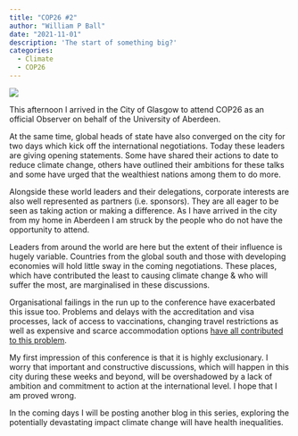 ---
title: "COP26 #2"
author: "William P Ball"
date: "2021-11-01"
description: 'The start of something big?'
categories:
  - Climate
  - COP26
---

![](peoplemakeglasgow.jpg)

This afternoon I arrived in the City of Glasgow to attend COP26 as an official Observer on behalf of the University of Aberdeen.

At the same time, global heads of state have also converged on the city for two days which kick off the international negotiations. Today these leaders are giving opening statements. Some have shared their actions to date to reduce climate change, others have outlined their ambitions for these talks and some have urged that the wealthiest nations among them to do more.

Alongside these world leaders and their delegations, corporate interests are also well represented as partners (i.e. sponsors). They are all eager to be seen as taking action or making a difference. As I have arrived in the city from my home in Aberdeen I am struck by the people who do not have the opportunity to attend.

Leaders from around the world are here but the extent of their influence is hugely variable. Countries from the global south and those with developing economies will hold little sway in the coming negotiations. These places, which have contributed the least to causing climate change & who will suffer the most, are marginalised in these discussions.

Organisational failings in the run up to the conference have exacerbated this issue too. Problems and delays with the accreditation and visa processes, lack of access to vaccinations, changing travel restrictions as well as expensive and scarce accommodation options [have all contributed to this problem](https://www.theguardian.com/environment/2021/oct/30/cop26-will-be-whitest-and-most-privileged-ever-warn-campaigners).

My first impression of this conference is that it is highly exclusionary. I worry that important and constructive discussions, which will happen in this city during these weeks and beyond, will be overshadowed by a lack of ambition and commitment to action at the international level. I hope that I am proved wrong.

In the coming days I will be posting another blog in this series, exploring the potentially devastating impact climate change will have health inequalities.
